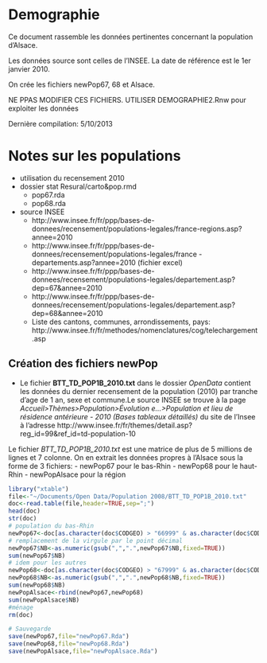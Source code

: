 Demographie
========================================================

Ce document rassemble les données pertinentes concernant la population d'Alsace.

Les données source sont celles de l'INSEE. La date de référence est le 1er janvier 2010. 

On crée les fichiers newPop67, 68 et Alsace.  

NE PPAS MODIFIER CES FICHIERS. UTILISER DEMOGRAPHIE2.Rnw pour exploiter les données

Dernière compilation: 5/10/2013


Notes sur les populations
=========================
- utilisation du recensement 2010
- dossier stat Resural/carto&pop.rmd
  - pop67.rda
  - pop68.rda
- source INSEE
  - http://www.insee.fr/fr/ppp/bases-de-donnees/recensement/populations-legales/france-regions.asp?annee=2010
   - http://www.insee.fr/fr/ppp/bases-de-donnees/recensement/populations-legales/france
-departements.asp?annee=2010 (fichier excel)
  - http://www.insee.fr/fr/ppp/bases-de-donnees/recensement/populations-legales/departement.asp?dep=67&annee=2010
  - http://www.insee.fr/fr/ppp/bases-de-donnees/recensement/populations-legales/departement.asp?dep=68&annee=2010
  - Liste des cantons, communes, arrondissements, pays: http://www.insee.fr/fr/methodes/nomenclatures/cog/telechargement.asp
  
  
Création des fichiers newPop
----------------------------
  - Le fichier **BTT_TD_POP1B_2010.txt** dans le dossier *OpenData* contient les données du dernier recensement de la population (2010) par tranche d'age de 1 an, sexe et commune.Le source INSEE se trouve à la page *Accueil>Thèmes>Population>Évolution e...>Population et lieu de résidence antérieure - 2010 (Bases tableaux détaillés)* du site de l'Insee à l'adresse http://www.insee.fr/fr/themes/detail.asp?reg_id=99&ref_id=td-population-10

Le fichier *BTT_TD_POP1B_2010.txt* est une matrice de plus de 5 millions de lignes et 7 colonne. On en extrait les données propres à l'Alsace sous la forme de 3 fichiers:
- newPop67 pour le bas-Rhin
- newPop68 pour le haut-Rhin
- newPopAlsace pour la région

```r
library("xtable")
file<-"~/Documents/Open Data/Population 2008/BTT_TD_POP1B_2010.txt"
doc<-read.table(file,header=TRUE,sep=";")
head(doc)
str(doc)
# population du bas-Rhin
newPop67<-doc[as.character(doc$CODGEO) > "66999" & as.character(doc$CODGEO) < "68000",]
# remplacement de la virgule par le point décimal
newPop67$NB<-as.numeric(gsub(",",".",newPop67$NB,fixed=TRUE))
sum(newPop67$NB)
# idem pour les autres
newPop68<-doc[as.character(doc$CODGEO) > "67999" & as.character(doc$CODGEO) < "69000",]
newPop68$NB<-as.numeric(gsub(",",".",newPop68$NB,fixed=TRUE))
sum(newPop68$NB)
newPopAlsace<-rbind(newPop67,newPop68)
sum(newPopAlsace$NB)
#ménage
rm(doc)

# Sauvegarde
save(newPop67,file="newPop67.Rda")
save(newPop68,file="newPop68.Rda")
save(newPopAlsace,file="newPopAlsace.Rda")
```

